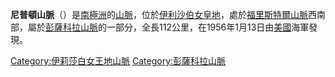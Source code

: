 {{coord|83|30|S|056|00|W|display=title}}

'''尼普頓山脈'''（{{lang-en|Neptune Range}}）是[[南極洲|南極洲]]的[[山脈|山脈]]，位於[[伊利沙伯女皇地|伊利沙伯女皇地]]，處於[[福里斯特爾山脈|福里斯特爾山脈]]西南部，屬於[[彭薩科拉山脈|彭薩科拉山脈]]的一部分，全長112公里，在1956年1月13日由[[美國|美國]]海軍發現。

{{DEFAULTSORT:Neptune Range}}
[[Category:伊莉莎白女王地山脈|Category:伊莉莎白女王地山脈]]
[[Category:彭薩科拉山脈|Category:彭薩科拉山脈]]


{{QueenElizabethLand-geo-stub}}